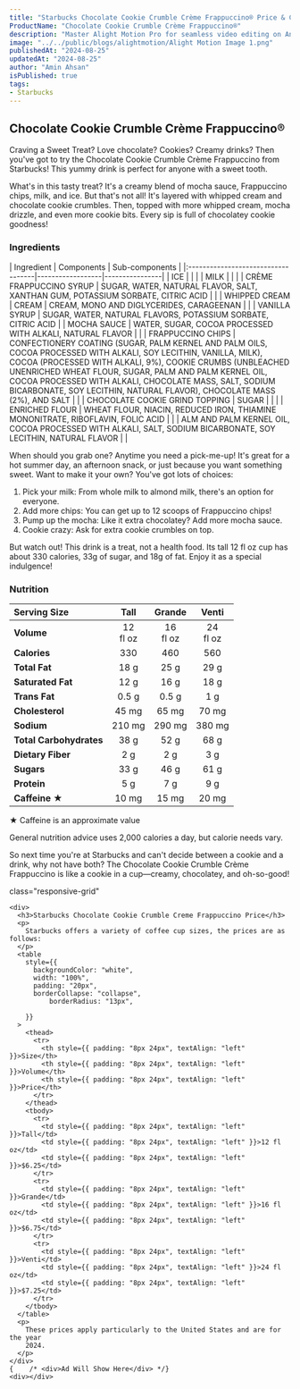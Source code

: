 ```yaml
---
title: "Starbucks Chocolate Cookie Crumble Crème Frappuccino® Price & Calories"
ProductName: "Chocolate Cookie Crumble Crème Frappuccino®"
description: "Master Alight Motion Pro for seamless video editing on Android, iOS, and Tablets with our ultimate guide, unlocking advanced features and elevating your skills in 2024!"
image: "../../public/blogs/alightmotion/Alight Motion Image 1.png"
publishedAt: "2024-08-25"
updatedAt: "2024-08-25"
author: "Amin Ahsan"
isPublished: true
tags:
- Starbucks
---
```


## Chocolate Cookie Crumble Crème Frappuccino® 

Craving a Sweet Treat? Love chocolate? Cookies? Creamy drinks? Then you've got to try the Chocolate Cookie Crumble Crème Frappuccino from Starbucks! This yummy drink is perfect for anyone with a sweet tooth.

What's in this tasty treat? It's a creamy blend of mocha sauce, Frappuccino chips, milk, and ice. But that's not all! It's layered with whipped cream and chocolate cookie crumbles.
Then, topped with more whipped cream, mocha drizzle, and even more cookie bits. Every sip is full of chocolatey cookie goodness!



<style jsx>{`
  .table-container {
    overflow-x: auto;
    position: relative;
  }
  .table-container table {
    border-collapse: collapse;
    width: 30%;
  }
  .table-container th,
  .table-container td {
    border: 1px solid #ddd;
    padding: 2px;
    min-width: 30px;
    font-size: 11px;
  }
  .table-container th:first-child,
  .table-container td:first-child {
    position: sticky;
    left: 0;
    background-color: white;
    z-index: 1;
  }
  @media (max-width: 768px) {
    .table-container th:not(:first-child),
    .table-container td:not(:first-child) {
      min-width: 50px;
    }
  }
`}</style>


### Ingredients
<div style={{ overflowX: "scroll", fontSize: "14px" }}>
  | Ingredient                         | Components       | Sub-components |
  |:-----------------------------------|------------------|----------------|
  | ICE                                |                  |                | 
  | MILK                               |                  |                | 
  | CRÈME FRAPPUCCINO SYRUP            | SUGAR, WATER, NATURAL FLAVOR, SALT, XANTHAN GUM, POTASSIUM SORBATE, CITRIC ACID       |                | 
  | WHIPPED CREAM                      | CREAM            | CREAM, MONO AND DIGLYCERIDES, CARAGEENAN               | 
  |                                    |  VANILLA SYRUP   | SUGAR, WATER, NATURAL FLAVORS, POTASSIUM SORBATE, CITRIC ACID               | 
  | MOCHA SAUCE                        | WATER, SUGAR, COCOA PROCESSED WITH ALKALI, NATURAL FLAVOR                 |                | 
  |  FRAPPUCCINO CHIPS                 |  CONFECTIONERY COATING (SUGAR, PALM KERNEL AND PALM OILS, COCOA PROCESSED WITH ALKALI, SOY LECITHIN, VANILLA, MILK), COCOA (PROCESSED WITH ALKALI, 9%), COOKIE CRUMBS (UNBLEACHED UNENRICHED WHEAT FLOUR, SUGAR, PALM AND PALM KERNEL OIL, COCOA PROCESSED WITH ALKALI, CHOCOLATE MASS, SALT, SODIUM BICARBONATE, SOY LECITHIN, NATURAL FLAVOR), CHOCOLATE MASS (2%), AND SALT                |                | 
  |  CHOCOLATE COOKIE GRIND TOPPING    | SUGAR                 |                | 
  |                                    | ENRICHED FLOUR   | WHEAT FLOUR, NIACIN, REDUCED IRON, THIAMINE MONONITRATE, RIBOFLAVIN, FOLIC ACID               | 
  |                                |  ALM AND PALM KERNEL OIL, COCOA PROCESSED WITH ALKALI, SALT, SODIUM BICARBONATE, SOY LECITHIN, NATURAL FLAVOR                |                | 

</div>

When should you grab one? Anytime you need a pick-me-up! It's great for a hot summer day, an afternoon snack, or just because you want something sweet.
Want to make it your own? You've got lots of choices:
1. Pick your milk: From whole milk to almond milk, there's an option for everyone.
2. Add more chips: You can get up to 12 scoops of Frappuccino chips!
3. Pump up the mocha: Like it extra chocolatey? Add more mocha sauce.
4. Cookie crazy: Ask for extra cookie crumbles on top.

But watch out! This drink is a treat, not a health food. Its tall 12 fl oz cup has about 330 calories, 33g of sugar, and 18g of fat. Enjoy it as a special indulgence!

### Nutrition
| Serving Size               | Tall            | Grande         | Venti          |
|:---------------------------|:---------------:|:--------------:|:--------------:|
| **Volume**                 | 12 <br/> fl oz  | 16 <br/> fl oz | 24 <br/> fl oz |
| **Calories**               | 330             | 460            | 560            |
| **Total Fat**              | 18 g            | 25 g           | 29 g           |
| **Saturated Fat**          | 12 g            | 16 g           | 18 g           |
| **Trans Fat**              | 0.5 g           | 0.5 g          | 1 g            |
| **Cholesterol**            | 45 mg           | 65 mg          | 70 mg          |
| **Sodium**                 | 210 mg          | 290 mg         | 380 mg         |
| **Total Carbohydrates**    | 38 g            | 52 g           | 68 g           |
| **Dietary Fiber**          | 2 g             | 2 g            | 3 g            |
| **Sugars**                 | 33 g            | 46 g           | 61 g           |
| **Protein**                | 5 g             | 7 g            | 9 g            |
| **Caffeine ★**             | 10 mg           | 15 mg          | 20 mg          |

★ Caffeine is an approximate value

General nutrition advice uses 2,000 calories a day, but calorie needs vary.

So next time you're at Starbucks and can't decide between a cookie and a drink, why not have both? The Chocolate Cookie Crumble Crème Frappuccino is like a cookie in a cup—creamy, chocolatey, and oh-so-good!

<style jsx>{`
  .table-container {
    overflow-x: auto;
    position: relative;
  }
  .table-container table {
    border-collapse: collapse;
    width: 80%;
  }
  .table-container th,
  .table-container td {
    border: 1px solid #ddd;
    padding: 2px;
    min-width: 30px;
    font-size: 11px;
  }
  .table-container th:first-child,
  .table-container td:first-child {
    position: sticky;
    left: 0;
    background-color: white;
    z-index: 1;
  }
  @media (max-width: 768px) {
    .table-container th:not(:first-child),
    .table-container td:not(:first-child) {
      min-width: 50px;
    }
  }
`}</style>
 <style jsx>{`
  @media (min-width: 768px) {
    .responsive-grid {
      display: grid;
      grid-template-columns: 1fr 1fr;
    }
  }
`}</style>

<div
  style={{
    backgroundColor: "#cee3de",
    borderLeft: "3px solid #0c7556",
   padding: "20px",
    paddingTop: "13px", // Add padding to the top
        display: "grid",
        height: "fit-content",
      }} 
      
  class="responsive-grid"

>
    <div>
      <h3>Starbucks Chocolate Cookie Crumble Creme Frappuccino Price</h3>
      <p>
        Starbucks offers a variety of coffee cup sizes, the prices are as follows:
      </p>
      <table
        style={{
          backgroundColor: "white",
          width: "100%",
          padding: "20px",
          borderCollapse: "collapse",
              borderRadius: "13px",
          
        }}
      >
        <thead>
          <tr>
            <th style={{ padding: "8px 24px", textAlign: "left" }}>Size</th>
            <th style={{ padding: "8px 24px", textAlign: "left" }}>Volume</th>
            <th style={{ padding: "8px 24px", textAlign: "left" }}>Price</th>
          </tr>
        </thead>
        <tbody>
          <tr>
            <td style={{ padding: "8px 24px", textAlign: "left" }}>Tall</td>
            <td style={{ padding: "8px 24px", textAlign: "left" }}>12 fl oz</td>
            <td style={{ padding: "8px 24px", textAlign: "left" }}>$6.25</td>
          </tr>
          <tr>
            <td style={{ padding: "8px 24px", textAlign: "left" }}>Grande</td>
            <td style={{ padding: "8px 24px", textAlign: "left" }}>16 fl oz</td>
            <td style={{ padding: "8px 24px", textAlign: "left" }}>$6.75</td>
          </tr>
          <tr>
            <td style={{ padding: "8px 24px", textAlign: "left" }}>Venti</td>
            <td style={{ padding: "8px 24px", textAlign: "left" }}>24 fl oz</td>
            <td style={{ padding: "8px 24px", textAlign: "left" }}>$7.25</td>
          </tr> 
        </tbody>
      </table>
      <p>
        These prices apply particularly to the United States and are for the year
        2024.
      </p>
    </div>
    {    /* <div>Ad Will Show Here</div> */}
    <div></div>
  </div>
